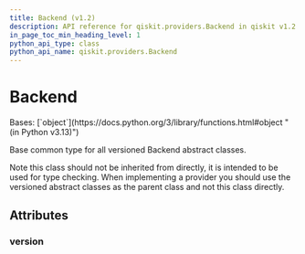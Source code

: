 ```yaml
---
title: Backend (v1.2)
description: API reference for qiskit.providers.Backend in qiskit v1.2
in_page_toc_min_heading_level: 1
python_api_type: class
python_api_name: qiskit.providers.Backend
---
```


# Backend

<Class id="qiskit.providers.Backend" isDedicatedPage={true} github="https://github.com/Qiskit/qiskit/tree/stable/1.2/qiskit/providers/backend.py#L29-L38" signature="qiskit.providers.Backend" modifiers="class">
  Bases: [`object`](https://docs.python.org/3/library/functions.html#object "(in Python v3.13)")

  Base common type for all versioned Backend abstract classes.

  Note this class should not be inherited from directly, it is intended to be used for type checking. When implementing a provider you should use the versioned abstract classes as the parent class and not this class directly.

  ## Attributes

  ### version

  <Attribute id="qiskit.providers.Backend.version" attributeValue="0" />
</Class>

